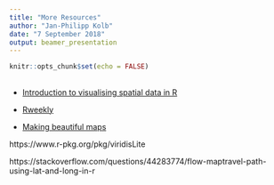 ```yaml
---
title: "More Resources"
author: "Jan-Philipp Kolb"
date: "7 September 2018"
output: beamer_presentation
---
```


```r
knitr::opts_chunk$set(echo = FALSE)
```

## 

- [Introduction to visualising spatial data in R](https://cran.r-project.org/doc/contrib/intro-spatial-rl.pdf)

- [Rweekly](https://rweekly.org/page10/)

- [Making beautiful maps](http://www.tylermw.com/making-beautiful-maps/)



https://www.r-pkg.org/pkg/viridisLite


https://stackoverflow.com/questions/44283774/flow-maptravel-path-using-lat-and-long-in-r